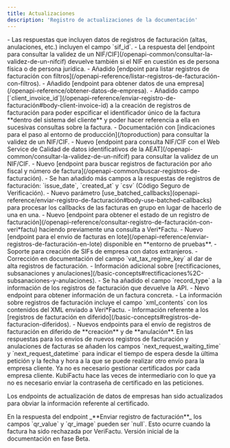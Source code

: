 ```yaml
---
title: Actualizaciones
description: 'Registro de actualizaciones de la documentación'
---
```


<Update label="2025-10-20" description="v1.1.4">
  - Las respuestas que incluyen datos de registros de facturación (altas, anulaciones, etc.) incluyen el campo `sif_id`.
  - La respuesta del [endpoint para consultar la validez de un NIF/CIF](/openapi-common/consultar-la-validez-de-un-nifcif) devuelve también si el NIF en cuestión es de persona física o de persona jurídica.
</Update>

<Update label="2025-10-17" description="v1.1.3">
  - Añadido [endpoint para listar registros de facturación con filtros](/openapi-reference/listar-registros-de-facturación-con-filtros).
</Update>

<Update label="2025-10-17" description="v1.1.3">
  - Añadido [endpoint para obtener datos de una empresa](/openapi-reference/obtener-datos-de-empresa).
</Update>

<Update label="2025-10-15" description="v1.1.3">
  - Añadido campo [`client_invoice_id`](/openapi-reference/enviar-registro-de-facturación#body-client-invoice-id) a la creación de registros de facturación para poder espcificar el identificador único de la factura **dentro del sistema del cliente** y poder hacer referencia a ella en sucesivas consultas sobre la factura.
</Update>

<Update label="2025-10-10" description="v1.1.2">
  - Documentación con [indicaciones para el paso al entorno de producción](/toproduction) para consultar la validez de un NIF/CIF.
</Update>

<Update label="2025-09-29" description="v1.1.1">
  - Nuevo [endpoint para consulta NIF/CIF con el Web Service de Calidad de datos identificativos de la AEAT](/openapi-common/consultar-la-validez-de-un-nifcif) para consultar la validez de un NIF/CIF.
</Update>

<Update label="2025-09-24" description="v1.1.1">
  - Nuevo [endpoint para buscar registros de facturación por año fiscal y número de factura](/openapi-common/buscar-registros-de-facturación).
  - Se han añadido más campos a la respuestas de registros de facturación: `issue_date`, `created_at` y `csv` (Código Seguro de Verificación).
</Update>

<Update label="2025-08-25" description="v1.1.1">
  - Nuevo parámetro [use_batched_callbacks](openapi-reference/enviar-registro-de-facturación#body-use-batched-callbacks) para procesar los callbacks de las facturas en grupo en lugar de hacerlo de una en una.
</Update>

<Update label="2025-08-11" description="v1.1.0">
  - Nuevo [endpoint para obtener el estado de un registro de facturación](/openapi-reference/consultar-registro-de-facturación-con-veri*factu) haciendo previamente una consulta a Veri*Factu.
  - Nuevo [endpoint para el envío de facturas en lote](/openapi-reference/enviar-registros-de-facturación-en-lote) disponible en **entorno de pruebas**.
</Update>

<Update label="2025-07-22" description="v1.0.1">
  - Soporte para creación de SIFs de empresa con datos extranjeros.
</Update>

<Update label="2025-07-16" description="v1.0.0">
  - Corrección en documentación del campo `vat_tax_regime_key` al dar de alta registros de facturación.
</Update>

<Update label="2025-06-06" description="v0.2.3">
  - Información adicional sobre [rectificaciones, subsanaciones y anulaciones](/basic-concepts#rectificaciones%2C-subsanaciones-y-anulaciones).
</Update>

<Update label="2025-05-20" description="v0.2.2">
  - Se ha añadido el campo `record_type` a la información de los registros de facturación que devuelve la API.
</Update>

<Update label="2025-04-25" description="v0.2.1beta">
  - Nevo endpoint para obtener información de un factura concreta.
  - La información sobre registros de facturación incluye el campo `xml_contents` con los contenidos del XML enviado a Veri*Factu.
</Update>

<Update label="2025-04-08" description="v0.2.0beta">
  - Información referente a los [registros de facturación en diferido](/basic-concepts#registros-de-facturacion-diferidos).
  - Nuevos endpoints para el envío de registros de facturación en diferido de **creación** y de **anulación**.
</Update>

<Update label="2025-04-01" description="v0.1.1beta">
  En las respuestas para los envíos de nuevos registros de facturación y  anulaciones de facturas se añaden los campos `next_request_waiting_time` y `next_request_datetime` para indicar el tiempo de espera desde la última petición y la fecha y hora a la que se puede realizar otro envío para la empresa cliente.
</Update>

<Update label="2025-03-26" description="v0.1.0beta">
  Ya no es necesario gestionar certificados por cada empresa cliente. KubiFactu hace las veces de intermediario con lo que ya no es necesario enviar la contraseña de certificado en las peticiones.

  Los endpoints de actualización de datos de empresas han sido actualizados para obviar la información referente al certificado.
</Update>

<Update label="2025-03-25" description="v0.0.1beta">
  En la respuesta del endpoint _**Enviar registro de facturación**_ los campos `qr_value` y `qr_image` pueden ser `null`. Esto ocurre cuando la factura ha sido rechazada por VeriFactu.
</Update>

<Update label="2025-01-08" description="v0.0.1beta">
  Versión inicial de la documentación en fase Beta.
</Update>
